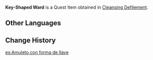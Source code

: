 {{Item Infobox
|id           = 100772
|image        = Item Key-Shaped Ward.png
|type         = Quest Items
|description  = An ancient and mysterious item shaped like an ancient key. Where there's a key, there's a lock &mdash; but this key's lock is about to be breached by the defilement absorbed by the tree's roots.<br />According to [[Hanachirusato]], these wards are needed to conduct the Sacred Sakura Cleansing Ritual.
|source1      = [[Cleansing Defilement]]
}}
'''Key-Shaped Ward''' is a Quest Item obtained in [[Cleansing Defilement]].

==Other Languages==
{{Other Languages
|default_hidden = 1
|en      = Key-Shaped Ward
|zhs     = 钥形的「镇物」
|zhs_rm  = Yào Xíng de "Zhènwù"
|zht     = 鑰形的「鎮物」
|zht_rm  = Yào Xíng de "Zhènwù"
|ja      = 鍵の形をした「鎮め物」
|ja_rm   = Kagi no Katachi no Shita "Shizumemono"
|ko      = 열쇠 모양 「주술 도구」
|ko_rm   = 
|es      = Amuleto con forma de llave
|fr      = Amulette en forme de clé
|ru      = Оберег в форме ключа
|th      = "เครื่องราง" รูปทรงกุญแจ
|th_rm   = 
|vi      = "Vật Trấn Giữ" Hình Chìa Khóa
|de      = Schlüsselförmiges „Omamori“
|id      = Jimat Penangkal Berbentuk Kunci
|pt      = Amuleto em Formato de Chave
}}

==Change History==
{{Change History|2.0}}
[[es:Amuleto con forma de llave]]